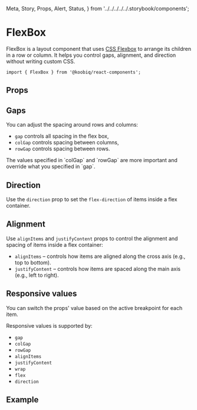   Meta,
  Story,
  Props,
  Alert,
  Status,
} from '../../../../../.storybook/components';


<Meta of={Stories} />

# FlexBox

<Status variant="experimental" />

FlexBox is a layout component that uses [CSS Flexbox](https://developer.mozilla.org/en-US/docs/Web/CSS/CSS_flexible_box_layout/Basic_concepts_of_flexbox) to arrange its children in a row or column.
It helps you control gaps, alignment, and direction without writing custom CSS.

```tsx
import { FlexBox } from '@koobiq/react-components';
```

<Story of={Stories.Base} />

## Props

<Props />

## Gaps

You can adjust the spacing around rows and columns:

- `gap` controls all spacing in the flex box,
- `colGap` controls spacing between columns,
- `rowGap` controls spacing between rows.

<Alert status="info">
  The values specified in `colGap` and `rowGap` are more important and override
  what you specified in `gap`.
</Alert>

<Story of={Stories.Gap} />

## Direction

Use the `direction` prop to set the `flex-direction` of items inside a flex container.

<Story of={Stories.Direction} />

## Alignment

Use `alignItems` and `justifyContent` props to control the alignment and spacing of items inside a flex container:

- `alignItems` – controls how items are aligned along the cross axis (e.g., top to bottom).
- `justifyContent` – controls how items are spaced along the main axis (e.g., left to right).

<Story of={Stories.Alignment} />

## Responsive values

You can switch the props' value based on the active breakpoint for each item.

<Story of={Stories.ResponsiveValues} />

Responsive values is supported by:

- `gap`
- `colGap`
- `rowGap`
- `alignItems`
- `justifyContent`
- `wrap`
- `flex`
- `direction`

## Example

<Story of={Stories.Example} />
